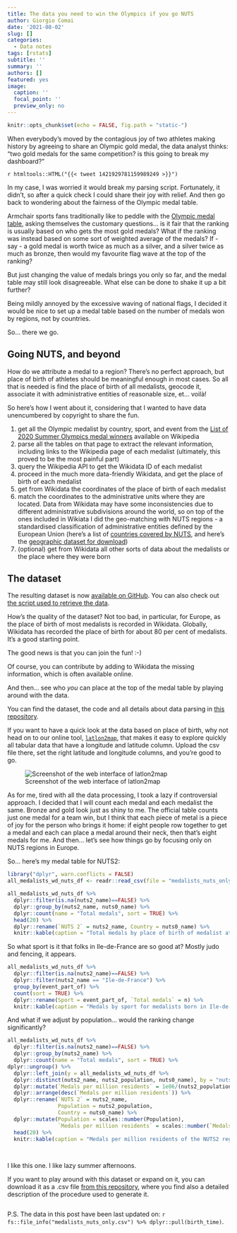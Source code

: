 ```yaml
---
title: The data you need to win the Olympics if you go NUTS
author: Giorgio Comai
date: '2021-08-02'
slug: []
categories:
  - Data notes
tags: [rstats]
subtitle: ''
summary: ''
authors: []
featured: yes
image:
  caption: ''
  focal_point: ''
  preview_only: no
---
```


```r
knitr::opts_chunk$set(echo = FALSE, fig.path = "static-")
```


When everybody's moved by the contagious joy of two athletes making history by agreeing to share an Olympic gold medal, the data analyst thinks: "two gold medals for the same competition? is this going to break my dashboard?"

`r htmltools::HTML("{{< tweet 1421929781159989249 >}}")`

In my case, I was worried it would break my parsing script. Fortunately, it didn't, so after a quick check I could share their joy with relief. And then go back to wondering about the fairness of the Olympic medal table.

Armchair sports fans traditionally like to peddle with the [Olympic medal table](https://olympics.com/tokyo-2020/olympic-games/en/results/all-sports/medal-standings.htm), asking themselves the customary questions... is it fair that the ranking is usually based on who gets the most gold medals? What if the ranking was instead based on some sort of weighted average of the medals? If - say - a gold medal is worth twice as much as a silver, and a silver twice as much as bronze, then would my favourite flag wave at the top of the ranking?

But just changing the value of medals brings you only so far, and the medal table may still look disagreeable. What else can be done to shake it up a bit further?

Being mildly annoyed by the excessive waving of national flags, I decided it would be nice to set up a medal table based on the number of medals won by regions, not by countries. 

So... there we go.

## Going NUTS, and beyond

How do we attribute a medal to a region? There's no perfect approach, but place of birth of athletes should be meaningful enough in most cases. So all that is needed is find the place of birth of all medalists, geocode it, associate it with administrative entities of reasonable size, et... voilà!

So here's how I went about it, considering that I wanted to have data unencumbered by copyright to share the fun. 

1. get all the Olympic medalist by country, sport, and event from the [List of 2020 Summer Olympics medal winners](https://en.wikipedia.org/wiki/List_of_2020_Summer_Olympics_medal_winners) available on Wikipedia
2. parse all the tables on that page to extract the relevant information, including links to the Wikipedia page of each medalist (ultimately, this proved to be the most painful part)
3. query the Wikipedia API to get the Wikidata ID of each medalist
4. proceed in the much more data-friendly Wikidata, and get the place of birth of each medalist
5. get from Wikidata the coordinates of the place of birth of each medalist
6. match the coordinates to the administrative units where they are located. Data from Wikidata may have some inconsistencies due to different administrative subdivisions around the world, so on top of the ones included in Wikiata I did the geo-matching with NUTS regions - a standardised classification of administrative entities defined by the European Union (here's a list of [countries covered by NUTS](https://ec.europa.eu/eurostat/web/nuts/nuts-maps), and here's the [geographic dataset for download](https://ec.europa.eu/eurostat/web/gisco/geodata/reference-data/administrative-units-statistical-units/countries))
7. (optional) get from Wikidata all other sorts of data about the medalists or the place where they were born


## The dataset

The resulting dataset is now [available on GitHub](https://github.com/EDJNet/olympics2020nuts). You can also check out [the script used to retrieve the data](https://edjnet.github.io/olympics2020nuts/).  

How's the quality of the dataset? Not too bad, in particular, for Europe, as the place of birth of most medalists is recorded in Wikidata. Globally, Wikidata has recorded the place of birth for about 80 per cent of medalists. It's a good starting point.

The good news is that you can join the fun! :-)

Of course, you can contribute by adding to Wikidata the missing information, which is often available online. 

And then... see who *you* can place at the top of the medal table by playing around with the data. 

You can find the dataset, the code and all details about data parsing in [this repository](https://github.com/EDJNet/olympics2020nuts).

If you want to have a quick look at the data based on place of birth, why not head on to our online tool, [`latlon2map`](https://latlon2map.europeandatajournalism.eu/), that makes it easy to explore quickly all tabular data that have a longitude and latitude column. Upload the csv file there, set the right latitude and longitude columns, and you're good to go.

![Screenshot of the web interface of latlon2map](screenshot_latlon2map.png)

As for me, tired with all the data processing, I took a lazy if controversial approach. I decided that I will count each medal and each medalist the same. Bronze and gold look just as shiny to me. The official table counts just one medal for a team win, but I think that each piece of metal is a piece of joy for the person who brings it home: if eight people row together to get a medal and each can place a medal around their neck, then that's eight medals for me. And then... let's see how things go by focusing only on NUTS regions in Europe. 

So... here's my medal table for NUTS2:

```r
library("dplyr", warn.conflicts = FALSE)
all_medalists_wd_nuts_df <- readr::read_csv(file = "medalists_nuts_only.csv", show_col_types = FALSE) 

all_medalists_wd_nuts_df %>% 
  dplyr::filter(is.na(nuts2_name)==FALSE) %>% 
  dplyr::group_by(nuts2_name, nuts0_name) %>% 
  dplyr::count(name = "Total medals", sort = TRUE) %>% 
  head(20) %>% 
  dplyr::rename(`NUTS 2` = nuts2_name, Country = nuts0_name) %>% 
  knitr::kable(caption = "Total medals by place of birth of medalist at the 2020 Summer Olympics / NUTS2")
```


So what sport is it that folks in Ile-de-France are so good at? Mostly judo and fencing, it appears. 

```r
all_medalists_wd_nuts_df %>% 
  dplyr::filter(is.na(nuts2_name)==FALSE) %>% 
  dplyr::filter(nuts2_name == "Ile-de-France") %>%
  group_by(event_part_of) %>% 
  count(sort = TRUE) %>% 
  dplyr::rename(Sport = event_part_of, `Total medals` = n) %>% 
  knitr::kable(caption = "Medals by sport for medalists born in Ile-de-France")

```


And what if we adjust by population... would the ranking change significantly?



```r
all_medalists_wd_nuts_df %>% 
  dplyr::filter(is.na(nuts2_name)==FALSE) %>% 
  dplyr::group_by(nuts2_name) %>% 
  dplyr::count(name = "Total medals", sort = TRUE) %>% 
dplyr::ungroup() %>% 
  dplyr::left_join(y = all_medalists_wd_nuts_df %>% 
  dplyr::distinct(nuts2_name, nuts2_population, nuts0_name), by = "nuts2_name") %>% 
  dplyr::mutate(`Medals per million residents` = 1e06/(nuts2_population/`Total medals`)) %>% 
  dplyr::arrange(desc(`Medals per million residents`)) %>% 
  dplyr::rename(`NUTS 2` = nuts2_name,
                Population = nuts2_population,
                Country = nuts0_name) %>% 
  dplyr::mutate(Population = scales::number(Population), 
                `Medals per million residents` = scales::number(`Medals per million residents`, accuracy = 0.01)) %>%  
  head(20) %>% 
  knitr::kable(caption = "Medals per million residents of the NUTS2 region where each medalist at the 2020 Summer Olympics was born / NUTS2")
  
  
```



I like this one. I like lazy summer afternoons. 


If you want to play around with this dataset or expand on it, you can download it as a .csv file [from this repository](https://github.com/EDJNet/olympics2020nuts), where you find also a detailed description of the procedure used to generate it. 

```r

```


P.S. The data in this post have been last updated on: `r fs::file_info("medalists_nuts_only.csv") %>% dplyr::pull(birth_time)`.



